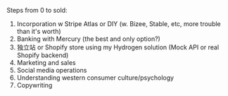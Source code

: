 Steps from 0 to sold:

1. Incorporation w Stripe Atlas or DIY (w. Bizee, Stable, etc, more trouble than it's worth)
2. Banking with Mercury (the best and only option?)
3. 独立站 or Shopify store using my Hydrogen solution (Mock API or real Shopify backend)
4. Marketing and sales
5. Social media operations
6. Understanding western consumer culture/psychology
7. Copywriting
